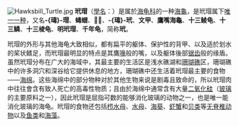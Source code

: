 [[File:Hawksbill_Turtle.jpg|left]]
'''玳瑁'''（[[双名法|學名]]：''{{lang|la|Eretmochelys imbricata}}''）是属於[[海龟科|海龟科]]的一种[[海龟|海龜]]，是玳瑁属下[[單型|唯一一种]]，又名'''-{瑇}-瑁'''、'''蝳蝐'''、'''𤱢𤲰'''、'''-{瑇}-玳'''、'''文甲'''、'''鷹嘴海龜'''、'''十三鲮龟'''、'''十三鳞'''、'''十三棱龟'''、'''明玳瑁'''、'''千年龟'''，简称'''玳'''。

玳瑁的外形与其他海龟大致相似，都有扁平的躯体、保护性的背甲、以及适於划水的桨状鳍足，而玳瑁最明显的特点是其鷹[[喙|喙]]般的嘴，以及躯体後部[[锯齿|锯齿]]般的缘盾。虽然玳瑁分布在广大的海域中，其最主要的生活区是浅水礁湖和[[珊瑚礁|珊瑚礁]]区，珊瑚礁中的许多洞穴和深谷给它提供休息的地方，珊瑚礁中还生活着玳瑁最主要的食物——[[多孔动物门|海绵]]。这些海绵中的部分物种对於其他生物来说是剧毒且致命的，所以玳瑁肉中往往會含有致人死亡的高毒性物质；且由於海绵中通常含有大量[[二氧化硅|二氧化硅]]（[[玻璃|玻璃]]的主要原料之一），因此玳瑁是屈指可数的能够消化玻璃的动物之一，也是唯一能消化玻璃的海龟。玳瑁的食物还包括[[栉水母|栉水母]]、[[钵水母纲|水母]]、[[海葵|海葵]]、[[虾|虾]][[螃蟹|蟹]]和[[貝類|贝类]]等[[无脊椎动物|无脊椎动物]]以及[[鱼|鱼类]]和[[藻類|海藻]]。